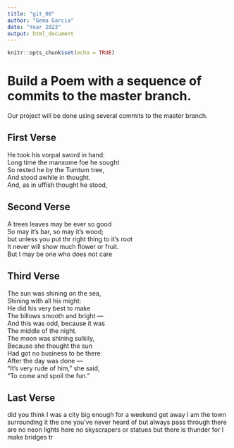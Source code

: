 ```yaml
---
title: "git_00"
author: "Gema Garcia"
date: "Year 2023"
output: html_document
---
```


```r
knitr::opts_chunk$set(echo = TRUE)
```
# Build a Poem with a sequence of commits to the master branch.
Our project will be done using several commits to the master branch.
<!-- Do not modify or change any text in "!--" bracketed areas such as this --- these are instructions to
you, if you change any of this the git program will notice it and compromise your git merging strategy !-->

## First Verse 
<!--Put the first five lines of a poem by Lewis Carrol in this section!-->
He took his vorpal sword in hand:  
Long time the manxome foe he sought  
So rested he by the Tumtum tree,  
And stood awhile in thought.  
And, as in uffish thought he stood,  

## Second Verse
<!--Put the first five lines of a poem by Robert Frost here!-->
A trees leaves may be ever so good  
So may it's bar, so may it's wood;  
but unless you put thr right thing to it's root  
It never will show much flower or fruit.  
But I may be one who does not care  

## Third Verse
<!--Put the first two verses of The Walrus and the Carpenter here!-->
The sun was shining on the sea,  
Shining with all his might:  
He did his very best to make  
The billows smooth and bright —  
And this was odd, because it was  
The middle of the night.  
The moon was shining sulkily,  
Because she thought the sun  
Had got no business to be there  
After the day was done —  
"It's very rude of him," she said,  
"To come and spoil the fun."  

## Last Verse
<!--Put a short poem of your choice 8-20 lines,here!-->
did you think I was a city
big enough for a weekend get away 
I am the town surrounding it
the one you've never heard of 
but always pass through 
there are no neon lights here 
no skyscrapers or statues
but there is thunder
for I make bridges tr
